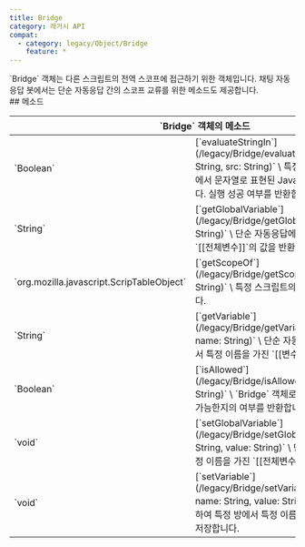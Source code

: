 ```yaml
---
title: Bridge
category: 레거시 API
compat:
  - category: legacy/Object/Bridge
    feature: *
---
```


<Section>
  `Bridge` 객체는 다른 스크립트의 전역 스코프에 접근하기 위한 객체입니다. 채팅 자동응답 봇에서는 단순 자동응답 간의 스코프 교류를 위한 메소드도 제공합니다.
</Section>
<Section>
  ## 메소드

  <Table>
    <Thead>
      <Tr>
        <Th colSpan="2">`Bridge` 객체의 메소드</Th>
      </Tr>
    </Thead>
    <Tbody>
      <Tr>
        <Td><span>`Boolean`</span></Td>
        <Td>
          [`evaluateStringIn`](/legacy/Bridge/evaluateStringIn)`(scriptName: String, src: String)` \
          특정 스크립트의 전역 스코프에서 문자열로 표현된 JavaScript 코드를 실행합니다. 실행 성공 여부를 반환합니다.
        </Td>
      </Tr>
      <Tr>
        <Td><span>`String`</span></Td>
        <Td>
          <Feature status={["api2/Object/Bridge", "getGlobalVariable"]}>[`getGlobalVariable`](/legacy/Bridge/getGlobalVariable)`(name: String)`</Feature> \
          단순 자동응답에 대하여 특정 이름을 가진 `[[전체변수]]`의 값을 반환합니다.
        </Td>
      </Tr>
      <Tr>
        <Td><span>`org.mozilla.javascript.ScripTableObject`</span></Td>
        <Td>
          [`getScopeOf`](/legacy/Bridge/getScopeOf)`(scriptName: String)` \
          특정 스크립트의 전역 스코프를 반환합니다.
        </Td>
      </Tr>
      <Tr>
        <Td><span>`String`</span></Td>
        <Td>
          <Feature status={["api2/Object/Bridge", "getVariable"]}>[`getVariable`](/legacy/Bridge/getVariable)`(room: String, name: String)`</Feature> \
          단순 자동응답에 대하여 특정 방에서 특정 이름을 가진 `[[변수]]`의 값을 반환합니다.
        </Td>
      </Tr>
      <Tr>
        <Td><span>`Boolean`</span></Td>
        <Td>
          [`isAllowed`](/legacy/Bridge/isAllowed)`(scriptName: String)` \
          `Bridge` 객체로 특정 스크립트에 접근이 가능한지의 여부를 반환합니다.
        </Td>
      </Tr>
      <Tr>
        <Td><span>`void`</span></Td>
        <Td>
          <Feature status={["api2/Object/Bridge", "setGlobalVariable"]}>[`setGlobalVariable`](/legacy/Bridge/setGlobalVariable)`(name: String, value: String)`</Feature> \
          단순 자동응답에 대하여 특정 이름을 가진 `[[전체변수]]`에 값을 저장합니다.
        </Td>
      </Tr>
      <Tr>
        <Td><span>`void`</span></Td>
        <Td>
          <Feature status={["api2/Object/Bridge", "setVariable"]}>[`setVariable`](/legacy/Bridge/setVariable)`(room: String, name: String, value: String)`</Feature> \
          단순 자동응답에 대하여 특정 방에서 특정 이름을 가진 `[[변수]]`에 값을 저장합니다.
        </Td>
      </Tr>
    </Tbody>
  </Table>
</Section>